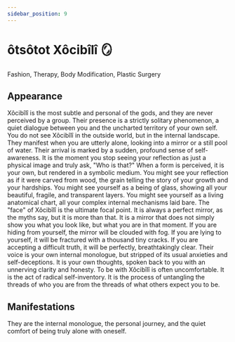 ```yaml
---
sidebar_position: 9
---
```



# ôtsôtot Xôcibîlî 🪞

Fashion, Therapy, Body Modification, Plastic Surgery

## Appearance

Xôcibîlî is the most subtle and personal of the gods, and they are never
perceived by a group. Their presence is a strictly solitary phenomenon, a quiet
dialogue between you and the uncharted territory of your own self. You do not
see Xôcibîlî in the outside world, but in the internal landscape. They manifest
when you are utterly alone, looking into a mirror or a still pool of water.
Their arrival is marked by a sudden, profound sense of self-awareness. It is the
moment you stop seeing your reflection as just a physical image and truly ask,
"Who is that?" When a form is perceived, it is your own, but rendered in a
symbolic medium. You might see your reflection as if it were carved from wood,
the grain telling the story of your growth and your hardships. You might see
yourself as a being of glass, showing all your beautiful, fragile, and
transparent layers. You might see yourself as a living anatomical chart, all
your complex internal mechanisms laid bare. The "face" of Xôcibîlî is the
ultimate focal point. It is always a perfect mirror, as the myths say, but it is
more than that. It is a mirror that does not simply show you what you look like,
but what you are in that moment. If you are hiding from yourself, the mirror
will be clouded with fog. If you are lying to yourself, it will be fractured
with a thousand tiny cracks. If you are accepting a difficult truth, it will be
perfectly, breathtakingly clear. Their voice is your own internal monologue, but
stripped of its usual anxieties and self-deceptions. It is your own thoughts,
spoken back to you with an unnerving clarity and honesty. To be with Xôcibîlî is
often uncomfortable. It is the act of radical self-inventory. It is the process
of untangling the threads of who you are from the threads of what others expect
you to be.

## Manifestations

They are the internal monologue, the personal journey, and the quiet comfort of
being truly alone with oneself.

<HisyeoTooltip />